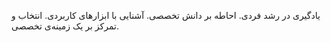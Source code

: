 یادگیری در رشد فردی. احاطه بر دانش تخصصی. آشنایی با ابزارهای کاربردی. انتخاب و تمرکز بر یک زمینه‌ی تخصصی.
